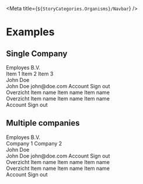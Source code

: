 
<Meta title={`${StoryCategories.Organisms}/Navbar`} />

<NavbarDocs />

# Examples

## Single Company

<Canvas>
	<div class='flex h-[50dvh] bg-white'>
		<div class='w-[100%] layout-1280:w-60'>
			<p-navbar>
				<p-profile slot='company'>
					<p-avatar
						slot='avatar'
						letters='E'
					/>
					<span slot='title'>Employes B.V.</span>
					<div slot='dropdown'>
						<p-dropdown-menu-item>Item 1</p-dropdown-menu-item>
						<p-dropdown-menu-item>Item 2</p-dropdown-menu-item>
						<p-dropdown-menu-item>Item 3</p-dropdown-menu-item>
					</div>
				</p-profile>
				<p-profile slot='user'>
					<p-avatar
						slot='avatar'
						letters='JD'
					/>
					<span slot='title'>John Doe</span>
					<div slot='dropdown'>
						<p-profile class='px-2'>
							<span slot='title'>John Doe</span>
							<span slot='subtitle'>john@doe.com</span>
						</p-profile>
						<p-divider class='-px-2' />
						<p-dropdown-menu-item icon='person'>Account</p-dropdown-menu-item>
						<p-dropdown-menu-item icon='signout'>Sign out</p-dropdown-menu-item>
					</div>
				</p-profile>
				<div
					class='flex flex-col'
					slot='content'
				>
					<p-navigation-title class='mb-2'>Overzicht</p-navigation-title>
					<p-navigation-item
						icon='person'
						active={true}
					>
						Item name
					</p-navigation-item>
					<p-navigation-item icon='person'>Item name</p-navigation-item>
					<p-navigation-item icon='person'>Item name</p-navigation-item>
				</div>
				<div
					class='flex flex-col'
					slot='content'
				>
					<p-navigation-title class='mb-2'>Overzicht</p-navigation-title>
					<p-navigation-item icon='person'>Item name</p-navigation-item>
					<p-navigation-item icon='person'>Item name</p-navigation-item>
					<p-navigation-item icon='person'>Item name</p-navigation-item>
				</div>
				<p-dropdown
					placement='bottom-end'
					slot='topbar'
				>
					<p-avatar
						slot='trigger'
						letters='JH'
					/>
					<slot slot='items'>
						<p-dropdown-menu-item icon='person'>Account</p-dropdown-menu-item>
						<p-dropdown-menu-item icon='signout'>Sign out</p-dropdown-menu-item>
					</slot>
				</p-dropdown>
			</p-navbar>
		</div>
	</div>
</Canvas>

## Multiple companies

<Canvas>
	<div class='flex h-[50dvh] bg-white'>
		<div class='w-[100%] layout-1280:w-60'>
			<p-navbar>
				<p-profile slot='company'>
					<p-avatar
						slot='avatar'
						letters='E'
					/>
					<span slot='title'>Employes B.V.</span>
					<div slot='dropdown'>
						<p-dropdown-menu-item icon='switch'>Company 1</p-dropdown-menu-item>
						<p-dropdown-menu-item icon='switch'>Company 2</p-dropdown-menu-item>
					</div>
				</p-profile>
				<p-profile slot='user'>
					<p-avatar
						slot='avatar'
						letters='JD'
					/>
					<span slot='title'>John Doe</span>
					<div slot='dropdown'>
						<p-profile class='px-2'>
							<span slot='title'>John Doe</span>
							<span slot='subtitle'>john@doe.com</span>
						</p-profile>
						<p-divider class='-px-2' />
						<p-dropdown-menu-item icon='person'>Account</p-dropdown-menu-item>
						<p-dropdown-menu-item icon='signout'>Sign out</p-dropdown-menu-item>
					</div>
				</p-profile>
				<div
					class='flex flex-col'
					slot='content'
				>
					<p-navigation-title class='mb-2'>Overzicht</p-navigation-title>
					<p-navigation-item
						icon='person'
						active={true}
					>
						Item name
					</p-navigation-item>
					<p-navigation-item icon='person'>Item name</p-navigation-item>
					<p-navigation-item icon='person'>Item name</p-navigation-item>
				</div>
				<div
					class='flex flex-col'
					slot='content'
				>
					<p-navigation-title class='mb-2'>Overzicht</p-navigation-title>
					<p-navigation-item icon='person'>Item name</p-navigation-item>
					<p-navigation-item icon='person'>Item name</p-navigation-item>
					<p-navigation-item icon='person'>Item name</p-navigation-item>
				</div>
				<p-dropdown
					placement='bottom-end'
					slot='topbar'
				>
					<p-avatar
						slot='trigger'
						letters='JD'
					/>
					<slot slot='items'>
						<p-dropdown-menu-item icon='person'>Account</p-dropdown-menu-item>
						<p-dropdown-menu-item icon='signout'>Sign out</p-dropdown-menu-item>
					</slot>
				</p-dropdown>
			</p-navbar>
		</div>
	</div>
</Canvas>
